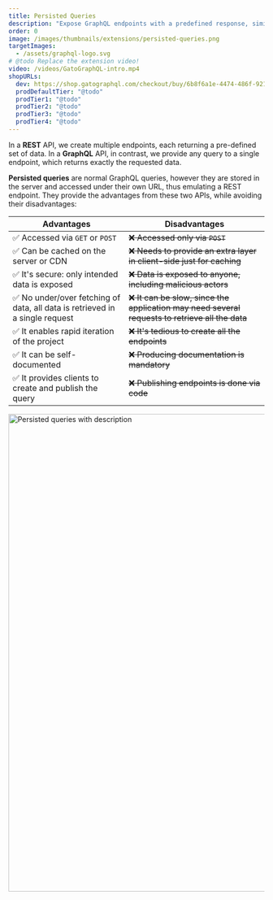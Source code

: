 ```yaml
---
title: Persisted Queries
description: "Expose GraphQL endpoints with a predefined response, similar to REST endpoints."
order: 0
image: /images/thumbnails/extensions/persisted-queries.png
targetImages:
  - /assets/graphql-logo.svg
# @todo Replace the extension video!
video: /videos/GatoGraphQL-intro.mp4
shopURLs:
  dev: https://shop.gatographql.com/checkout/buy/6b8f6a1e-4474-486f-9214-2cdb649c0bab
  prodDefaultTier: "@todo"
  prodTier1: "@todo"
  prodTier2: "@todo"
  prodTier3: "@todo"
  prodTier4: "@todo"
---
```


In a **REST** API, we create multiple endpoints, each returning a pre-defined set of data. In a **GraphQL** API, in contrast, we provide any query to a single endpoint, which returns exactly the requested data.

**Persisted queries** are normal GraphQL queries, however they are stored in the server and accessed under their own URL, thus emulating a REST endpoint. They provide the advantages from these two APIs, while avoiding their disadvantages:

| Advantages | Disadvantages |
| --- | --- |
| ✅ Accessed via `GET` or `POST` | ~~❌ Accessed only via `POST`~~ |
| ✅ Can be cached on the server or CDN | ~~❌ Needs to provide an extra layer in client-side just for caching~~ |
| ✅ It's secure: only intended data is exposed | ~~❌ Data is exposed to anyone, including malicious actors~~ |
| ✅ No under/over fetching of data, all data is retrieved in a single request | ~~❌ It can be slow, since the application may need several requests to retrieve all the data~~ |
| ✅ It enables rapid iteration of the project | ~~❌ It's tedious to create all the endpoints~~ |
| ✅ It can be self-documented | ~~❌ Producing documentation is mandatory~~ |
| ✅ It provides clients to create and publish the query | ~~❌ Publishing endpoints is done via code~~ |

<Image
  src="/assets/guides/upstream/persisted-queries-page.png"
  width="1024"
  height="940"
  alt="Persisted queries with description"
  caption="Persisted queries with description"
/>
